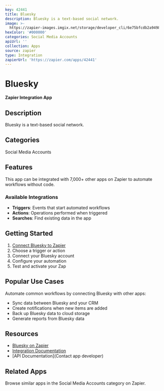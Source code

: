 ```yaml
---
key: 42441
title: Bluesky
description: Bluesky is a text-based social network.
image: >-
  https://zapier-images.imgix.net/storage/developer_cli/6e75bfcdb2a9498aeea7755026c724be.png?auto=format%2Ccompress&ixlib=python-3.0.0&q=50
hexColor: '#000000'
categories: Social Media Accounts
apiUrl: ''
collection: Apps
source: zapier
type: Integration
zapierUrl: 'https://zapier.com/apps/42441'
---
```

# Bluesky

**Zapier Integration App**

## Description

Bluesky is a text-based social network.

## Categories

Social Media Accounts

## Features

This app can be integrated with 7,000+ other apps on Zapier to automate workflows without code.

### Available Integrations

- **Triggers**: Events that start automated workflows
- **Actions**: Operations performed when triggered
- **Searches**: Find existing data in the app

## Getting Started

1. [Connect Bluesky to Zapier](https://zapier.com/apps/42441)
2. Choose a trigger or action
3. Connect your Bluesky account
4. Configure your automation
5. Test and activate your Zap

## Popular Use Cases

Automate common workflows by connecting Bluesky with other apps:

- Sync data between Bluesky and your CRM
- Create notifications when new items are added
- Back up Bluesky data to cloud storage
- Generate reports from Bluesky data

## Resources

- [Bluesky on Zapier](https://zapier.com/apps/42441)
- [Integration Documentation](https://zapier.com/apps/42441/integrations)
- [API Documentation](Contact app developer)

## Related Apps

Browse similar apps in the Social Media Accounts category on Zapier.
